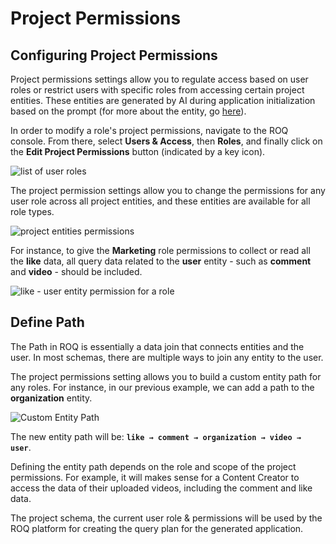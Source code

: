 
# Project Permissions

## Configuring Project Permissions

Project permissions settings allow you to regulate access based on user roles or restrict users with specific roles from accessing certain project entities. These entities are generated by AI during application initialization based on the prompt (for more about the entity, go [here](/access-management/entity)).

In order to modify a role's project permissions, navigate to the ROQ console. From there, select **Users & Access**, then **Roles**, and finally click on the **Edit Project Permissions** button (indicated by a key icon).

![list of user roles](/roles-list.png)

The project permission settings allow you to change the permissions for any user role across all project entities, and these entities are available for all role types.

![project entities permissions](/project-permissions-settings.png)

For instance, to give the **Marketing** role permissions to collect or read all the **like** data, all query data related to the **user** entity - such as **comment** and **video** - should be included.

![like - user entity permission for a role ](/projec-permission-entitiy-setting.png)

## Define Path

The Path in ROQ is essentially a data join that connects entities and the user. In most schemas, there are multiple ways to join any entity to the user. 

The project permissions setting allows you to build a custom entity path for any roles. For instance, in our previous example, we can add a path to the **organization** entity.

![Custom Entity Path](/custom-entity-path.png)

The new entity path will be: **`like → comment → organization → video → user`**. 

Defining the entity path depends on the role and scope of the project permissions. For example, it will makes sense for a Content Creator to access the data of their uploaded videos, including the comment and like data.

The project schema, the current user role & permissions will be used by the ROQ platform for creating the query plan for the generated application.

